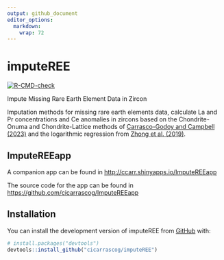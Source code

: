 ```yaml
---
output: github_document
editor_options: 
  markdown: 
    wrap: 72
---
```


<!-- README.md is generated from README.Rmd. Please edit that file -->

# imputeREE

<!-- badges: start -->

[![R-CMD-check](https://github.com/cicarrascog/imputeREE/actions/workflows/R-CMD-check.yaml/badge.svg)](https://github.com/cicarrascog/imputeREE/actions/workflows/R-CMD-check.yaml)

<!-- badges: end -->

Impute Missing Rare Earth Element Data in Zircon

Imputation methods for missing rare earth elements data, calculate La
and Pr concentrations and Ce anomalies in zircons based on the
Chondrite-Onuma and Chondrite-Lattice methods of [Carrasco-Godoy and
Campbell (2023)](https://doi.org/10.1007/s00410-023-02025-9) and the
logarithmic regression from [Zhong et al.
(2019)](https://link.springer.com/article/10.1007/s00710-019-00682-y).

## ImputeREEapp

A companion app can be found in <http://ccarr.shinyapps.io/ImputeREEapp>

The source code for the app can be found in
<https://github.com/cicarrascog/ImputeREEapp>

## Installation

You can install the development version of imputeREE from
[GitHub](https://github.com/) with:

``` r
# install.packages("devtools")
devtools::install_github("cicarrascog/imputeREE")
```
